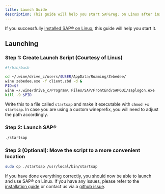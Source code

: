 ```yaml
---
title: Launch Guide
description: This guide will help you start SAP&reg; on Linux after installation.
---
```



If you successfully [installed SAP&reg; on Linux](../installation/), this guide will help you start it.

## Launching
### Step 1: Create Launch Script (Courtesy of Linus)
```bash
#!/bin/bash

cd ~/.wine/drive_c/users/$USER/AppData/Roaming/Zebedee/
wine zebedee.exe -f client.zbd -d &
PID=$!
wine ~/.wine/drive_c/Program\ Files/SAP/FrontEnd/SAPGUI/saplogon.exe
kill -9 $PID
```
Write this to a file called `startsap` and make it executable with `chmod +x startsap`.
In case you are using a custom wineprefix, you will need to adjust the path accordingly.

### Step 2: Launch SAP&reg;
```bash
./startsap
```

### Step 3 (Optional): Move the script to a more convenient location
```bash
sudo cp ./startsap /usr/local/bin/startsap
```

If you have done everything correctly, you should now be able to launch and use SAP&reg; on Linux. If you have any issues, please refer to the [installation guide](../installation/) or contact us via a [github issue](https://github.com/gamersi/howtosaplinux/issues/new/choose).